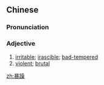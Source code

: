 ==Chinese==
{{zh-forms}}

===Pronunciation===
{{zh-pron
|m=bàozào
|cat=a
}}

===Adjective===
{{zh-adj}}

# [[irritable]]; [[irascible]]; [[bad-tempered]]
# [[violent]]; [[brutal]]

[[zh:暴躁]]
